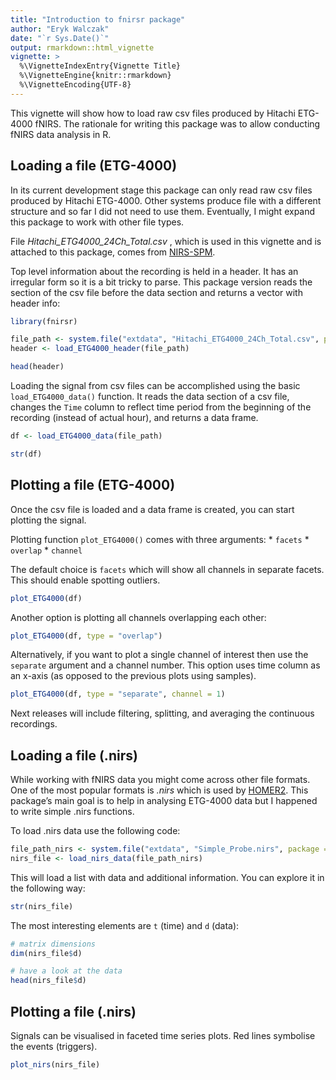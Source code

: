 ```yaml
---
title: "Introduction to fnirsr package"
author: "Eryk Walczak"
date: "`r Sys.Date()`"
output: rmarkdown::html_vignette
vignette: >
  %\VignetteIndexEntry{Vignette Title}
  %\VignetteEngine{knitr::rmarkdown}
  %\VignetteEncoding{UTF-8}
---
```


This vignette will show how to load raw csv files produced by Hitachi ETG-4000 fNIRS. The rationale for writing this package was to allow conducting fNIRS data analysis in R.

## Loading a file (ETG-4000)

In its current development stage this package can only read raw csv files produced by Hitachi ETG-4000. Other systems produce file with a different structure and so far I did not need to use them. Eventually, I might expand this package to work with other file types.

File *Hitachi_ETG4000_24Ch_Total.csv* , which is used in this vignette and is attached to this package, comes from [NIRS-SPM](http://bispl.weebly.com/nirs-spm.html#/).

Top level information about the recording is held in a header. It has an irregular form so it is a bit tricky to parse.
This package version reads the section of the csv file before the data section and returns a vector with header info:

```r
library(fnirsr)

file_path <- system.file("extdata", "Hitachi_ETG4000_24Ch_Total.csv", package = "fnirsr")
header <- load_ETG4000_header(file_path)

head(header)
```


Loading the signal from csv files can be accomplished using the basic `load_ETG4000_data()` function. It reads the data section of a csv file, changes the `Time` column to reflect time period from the beginning of the recording (instead of actual hour), and returns a data frame.

```r
df <- load_ETG4000_data(file_path)

str(df)
```


## Plotting a file (ETG-4000)

Once the csv file is loaded and a data frame is created, you can start plotting the signal.

Plotting function `plot_ETG4000()` comes with three arguments:
* `facets`
* `overlap`
* `channel`

The default choice is `facets` which will show all channels in separate facets. This should enable spotting outliers.

```r
plot_ETG4000(df)
```

Another option is plotting all channels overlapping each other:

```r
plot_ETG4000(df, type = "overlap")
```

Alternatively, if you want to plot a single channel of interest then use the `separate` argument and a channel number. This option uses time column as an x-axis (as opposed to the previous plots using samples).

```r
plot_ETG4000(df, type = "separate", channel = 1)
```

Next releases will include filtering, splitting, and averaging the continuous recordings.

## Loading a file (.nirs)

While working with fNIRS data you might come across other file formats. One of the most popular formats is *.nirs* which is used by [HOMER2](http://homer-fnirs.org/). This package's main goal is to help in analysing ETG-4000 data but I happened to write simple .nirs functions.

To load .nirs data use the following code:

```r
file_path_nirs <- system.file("extdata", "Simple_Probe.nirs", package = "fnirsr")
nirs_file <- load_nirs_data(file_path_nirs)
```

This will load a list with data and additional information. You can explore it in the following way:

```r
str(nirs_file)
```

The most interesting elements are `t` (time) and `d` (data):

```r
# matrix dimensions
dim(nirs_file$d)

# have a look at the data
head(nirs_file$d)
```

## Plotting a file (.nirs)

Signals can be visualised in faceted time series plots. Red lines symbolise the events (triggers).

```r
plot_nirs(nirs_file)
```
